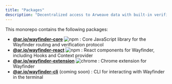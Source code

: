 ```yaml
---
title: "Packages"
description: "Decentralized access to Arweave data with built-in verification and gateway routing"
---
```


This monorepo contains the following packages:

- **[@ar.io/wayfinder-core](./packages/wayfinder-core)** ![npm](https://img.shields.io/npm/v/@ar.io/wayfinder-core.svg)
: Core JavaScript library for the Wayfinder routing and verification protocol
- **[@ar.io/wayfinder-react](./packages/wayfinder-react)** ![npm](https://img.shields.io/npm/v/@ar.io/wayfinder-react.svg)
: React components for Wayfinder, including Hooks and Context provider
- **[@ar.io/wayfinder-extension](./packages/wayfinder-extension)** ![chrome](https://img.shields.io/chrome-web-store/v/hnhmeknhajanolcoihhkkaaimapnmgil?label=chrome)
: Chrome extension for Wayfinder
- **[@ar.io/wayfinder-cli](./packages/cli)** (coming soon)
: CLI for interacting with Wayfinder in the terminal